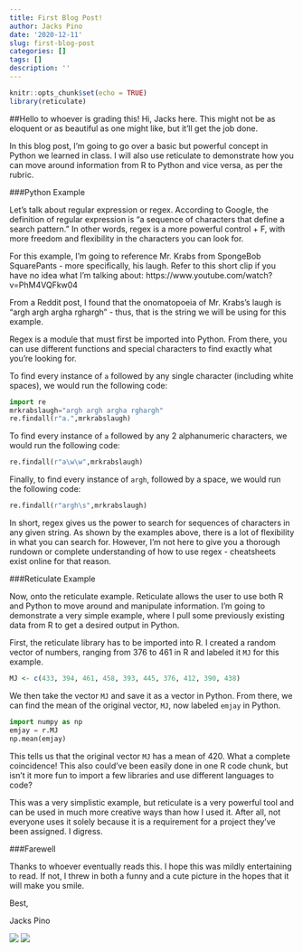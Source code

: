```yaml
---
title: First Blog Post!
author: Jacks Pino
date: '2020-12-11'
slug: first-blog-post
categories: []
tags: []
description: ''
---
```

```r
knitr::opts_chunk$set(echo = TRUE)
library(reticulate)
```
##Hello to whoever is grading this!
Hi, Jacks here. This might not be as eloquent or as beautiful as one might like, but it'll get the job done.


In this blog post, I'm going to go over a basic but powerful concept in Python we learned in class. I will also use reticulate to demonstrate how you can move around information from R to Python and vice versa, as per the rubric.


###Python Example

Let's talk about regular expression or regex. According to Google, the definition of regular expression is "a sequence of characters that define a search pattern." In other words, regex is a more powerful control + F, with more freedom and flexibility in the characters you can look for.


For this example, I'm going to reference Mr. Krabs from SpongeBob SquarePants - more specifically, his laugh. Refer to this short clip if you have no idea what I'm talking about: https://www.youtube.com/watch?v=PhM4VQFkw04


From a Reddit post, I found that the onomatopoeia of Mr. Krabs's laugh is "argh argh argha rghargh" - thus, that is the string we will be using for this example.


Regex is a module that must first be imported into Python. From there, you can use different functions and special characters to find exactly what you're looking for.


To find every instance of `a` followed by any single character (including white spaces), we would run the following code:


```python
import re
mrkrabslaugh="argh argh argha rghargh"
re.findall(r"a.",mrkrabslaugh)
```


To find every instance of `a` followed by any 2 alphanumeric characters, we would run the following code:


```python
re.findall(r"a\w\w",mrkrabslaugh)
```


Finally, to find every instance of `argh`, followed by a space, we would run the following code:


```python
re.findall(r"argh\s",mrkrabslaugh)
```


In short, regex gives us the power to search for sequences of characters in any given string. As shown by the examples above, there is a lot of flexibility in what you can search for. However, I'm not here to give you a thorough rundown or complete understanding of how to use regex - cheatsheets exist online for that reason.


###Reticulate Example

Now, onto the reticulate example. Reticulate allows the user to use both R and Python to move around and manipulate information. I'm going to demonstrate a very simple example, where I pull some previously existing data from R to get a desired output in Python.

First, the reticulate library has to be imported into R. I created a random vector of numbers, ranging from 376 to 461 in R and labeled it `MJ` for this example.

```R
MJ <- c(433, 394, 461, 458, 393, 445, 376, 412, 390, 438)
```


We then take the vector `MJ` and save it as a vector in Python. From there, we can find the mean of the original vector, `MJ`, now labeled `emjay` in Python.


```python
import numpy as np
emjay = r.MJ
np.mean(emjay)
```


This tells us that the original vector `MJ` has a mean of 420. What a complete coincidence! This also could've been easily done in one R code chunk, but isn't it more fun to import a few libraries and use different languages to code?


This was a very simplistic example, but reticulate is a very powerful tool and can be used in much more creative ways than how I used it. After all, not everyone uses it solely because it is a requirement for a project they've been assigned. I digress.


###Farewell

Thanks to whoever eventually reads this. I hope this was mildly entertaining to read. If not, I threw in both a funny and a cute picture in the hopes that it will make you smile.


Best,

Jacks Pino

![](/post/2020-12-04-first-blog-post_files/IMG_20201106_100740.jpg)
![](/post/2020-12-04-first-blog-post_files/Snapchat-877219221.jpg)